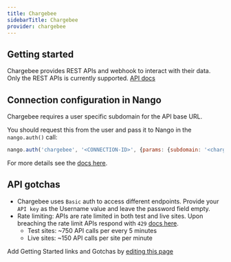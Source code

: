 ```yaml
---
title: Chargebee
sidebarTitle: Chargebee
provider: chargebee
---
```



<Overview />
<PreBuiltTooling provider={providers[pageMetadata.provider]} />


## Getting started

Chargebee provides REST APIs and webhook to interact with their data. Only the REST APIs is currently supported.
[API docs](https://apidocs.chargebee.com/docs/api/)

## Connection configuration in Nango

Chargebee requires a user specific subdomain for the API base URL.

You should request this from the user and pass it to Nango in the `nango.auth()` call:

```js
nango.auth('chargebee', '<CONNECTION-ID>', {params: {subdomain: '<chargebee-subdomain>'}});
```

For more details see the [docs here](/guides/getting-started/authorize-an-api-from-your-app#apis-requiring-connection-specific-configuration-for-authorization).

## API gotchas

- Chargebee uses `Basic` auth to access different endpoints. Provide your `API key` as the Username value and leave the password field empty.
- Rate limiting: APIs are rate limited in both test and live sites. Upon breaching the rate limit APIs respond with `429` [docs here](https://apidocs.chargebee.com/docs/api/error-handling?prod_cat_ver=2#api_rate_limits).
    - Test sites: ~750 API calls per every 5 minutes
    - Live sites: ~150 API calls per site per minute

<Note>Add Getting Started links and Gotchas by [editing this page](https://github.com/nangohq/nango/tree/master/docs-v2/integrations/all/chargebee.mdx)</Note>